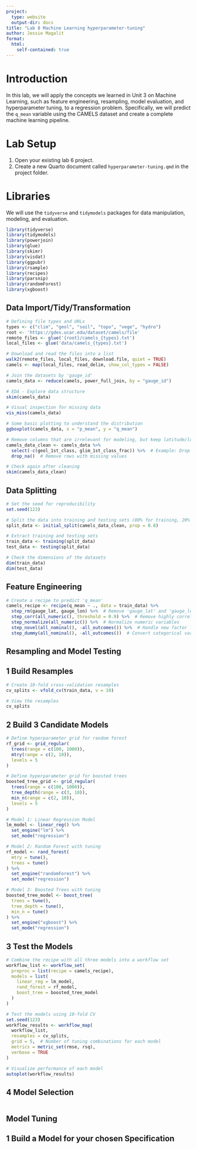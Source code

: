 ```yaml
---
project:
  type: website
  output-dir: docs
title: "Lab 8 Machine Learning hyperparameter-tuning"
author: Jessie Magalit
format:
  html:
    self-contained: true
---
```


# Introduction

In this lab, we will apply the concepts we learned in Unit 3 on Machine Learning, such as feature engineering, resampling, model evaluation, and hyperparameter tuning, to a regression problem. Specifically, we will predict the `q_mean` variable using the CAMELS dataset and create a complete machine learning pipeline.

# Lab Setup

1. Open your existing lab 6 project.
2. Create a new Quarto document called `hyperparameter-tuning.qmd` in the project folder.

# Libraries

We will use the `tidyverse` and `tidymodels` packages for data manipulation, modeling, and evaluation.

```r
library(tidyverse)
library(tidymodels)
library(powerjoin)
library(glue)
library(skimr)
library(visdat)
library(ggpubr)
library(rsample)
library(recipes)
library(parsnip)
library(randomForest)
library(xgboost)

```

## Data Import/Tidy/Transformation
```r
# Defining file types and URLs
types <- c("clim", "geol", "soil", "topo", "vege", "hydro")
root <- 'https://gdex.ucar.edu/dataset/camels/file'
remote_files <- glue('{root}/camels_{types}.txt')
local_files <- glue('data/camels_{types}.txt')

# Download and read the files into a list
walk2(remote_files, local_files, download.file, quiet = TRUE)
camels <- map(local_files, read_delim, show_col_types = FALSE)

# Join the datasets by 'gauge_id'
camels_data <- reduce(camels, power_full_join, by = "gauge_id")

# EDA - Explore data structure
skim(camels_data)

# Visual inspection for missing data
vis_miss(camels_data)

# Some basic plotting to understand the distribution
ggboxplot(camels_data, x = "p_mean", y = "q_mean") 

# Remove columns that are irrelevant for modeling, but keep latitude/longitude
camels_data_clean <- camels_data %>%
  select(-c(geol_1st_class, glim_1st_class_frac)) %>%  # Example: Drop unwanted columns, keep only relevant ones
  drop_na()  # Remove rows with missing values

# Check again after cleaning
skim(camels_data_clean)

```

## Data Splitting
```r
# Set the seed for reproducibility
set.seed(123)

# Split the data into training and testing sets (80% for training, 20% for testing)
split_data <- initial_split(camels_data_clean, prop = 0.8)

# Extract training and testing sets
train_data <- training(split_data)
test_data <- testing(split_data)

# Check the dimensions of the datasets
dim(train_data)
dim(test_data)

```

## Feature Engineering
```r
# Create a recipe to predict 'q_mean'
camels_recipe <- recipe(q_mean ~ ., data = train_data) %>%
  step_rm(gauge_lat, gauge_lon) %>%  # Remove 'gauge_lat' and 'gauge_lon'
  step_corr(all_numeric(), threshold = 0.9) %>%  # Remove highly correlated features
  step_normalize(all_numeric()) %>%  # Normalize numeric variables
  step_novel(all_nominal(), -all_outcomes()) %>%  # Handle new factor levels
  step_dummy(all_nominal(), -all_outcomes())  # Convert categorical variables to dummy variables

```

## Resampling and Model Testing
## 1 Build Resamples
```r
# Create 10-fold cross-validation resamples
cv_splits <- vfold_cv(train_data, v = 10)

# View the resamples
cv_splits

```
## 2 Build 3 Candidate Models
```r
# Define hyperparameter grid for random forest
rf_grid <- grid_regular(
  trees(range = c(100, 1000)),
  mtry(range = c(2, 10)),
  levels = 5
)

# Define hyperparameter grid for boosted trees
boosted_tree_grid <- grid_regular(
  trees(range = c(100, 1000)),
  tree_depth(range = c(3, 10)),
  min_n(range = c(2, 10)),
  levels = 5
)

# Model 1: Linear Regression Model
lm_model <- linear_reg() %>%
  set_engine("lm") %>%
  set_mode("regression")

# Model 2: Random Forest with tuning
rf_model <- rand_forest(
  mtry = tune(), 
  trees = tune()
) %>%
  set_engine("randomForest") %>%
  set_mode("regression")

# Model 3: Boosted Trees with tuning
boosted_tree_model <- boost_tree(
  trees = tune(), 
  tree_depth = tune(), 
  min_n = tune()
) %>%
  set_engine("xgboost") %>%
  set_mode("regression")

```

## 3 Test the Models
```r
# Combine the recipe with all three models into a workflow set
workflow_list <- workflow_set(
  preproc = list(recipe = camels_recipe),
  models = list(
    linear_reg = lm_model,
    rand_forest = rf_model,
    boost_tree = boosted_tree_model
  )
)

# Test the models using 10-fold CV
set.seed(123)
workflow_results <- workflow_map(
  workflow_list,
  resamples = cv_splits,
  grid = 5,  # Number of tuning combinations for each model
  metrics = metric_set(rmse, rsq),
  verbose = TRUE
)

# Visualize performance of each model
autoplot(workflow_results)

```

## 4 Model Selection
```r

```

## Model Tuning
## 1 Build a Model for your chosen Specification
```r

```

